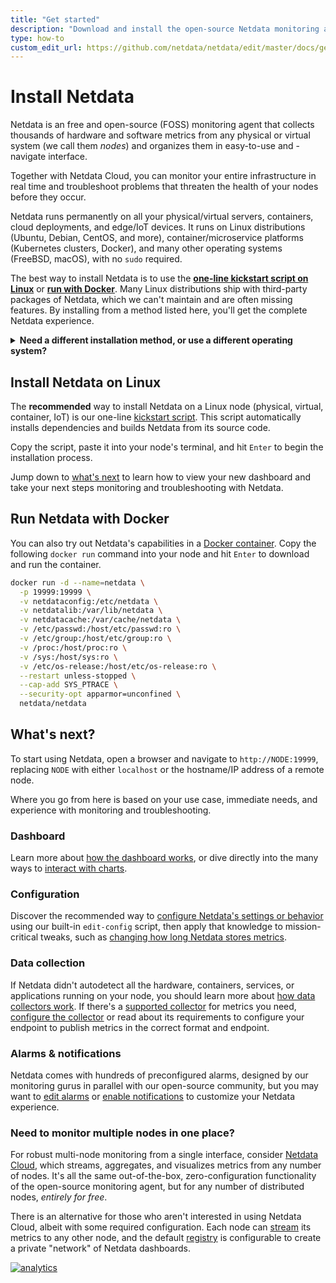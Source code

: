 ```yaml
---
title: "Get started"
description: "Download and install the open-source Netdata monitoring agent on physical/virtual servers, Linux (Ubuntu/Debian/CentOS/etc), Docker, Kubernetes, and many others, often with one command."
type: how-to
custom_edit_url: https://github.com/netdata/netdata/edit/master/docs/get-started.mdx
---
```



# Install Netdata

Netdata is an free and open-source (FOSS) monitoring agent that collects thousands of hardware and software metrics from
any physical or virtual system (we call them _nodes_) and organizes them in easy-to-use and -navigate interface.

Together with Netdata Cloud, you can monitor your entire infrastructure in real time and troubleshoot problems that
threaten the health of your nodes before they occur.

Netdata runs permanently on all your physical/virtual servers, containers, cloud deployments, and edge/IoT devices. It
runs on Linux distributions (Ubuntu, Debian, CentOS, and more), container/microservice platforms (Kubernetes clusters,
Docker), and many other operating systems (FreeBSD, macOS), with no `sudo` required.

The best way to install Netdata is to use the **[one-line kickstart script on Linux](#install-netdata-on-linux)** or
**[run with Docker](#run-netdata-with-docker)**. Many Linux distributions ship with third-party packages of Netdata,
which we can't maintain and are often missing features. By installing from a method listed here, you'll get the complete
Netdata experience.

<details>
  <summary><strong>Need a different installation method, or use a different operating system?</strong></summary>
  <Install>
    <InstallBox
      to="/docs/agent/packaging/installer/methods/kickstart"
      os="Linux with one-line kickstart script" />
    <InstallBox
      to="/docs/agent/packaging/installer/methods/packages"
      os="Linux with .deb/.rpm" />
    <InstallBox
      to="/docs/agent/packaging/installer/methods/kickstart-64"
      os="Linux with static 64-bit binary" />
    <InstallBox
      to="/docs/agent/packaging/installer/methods/manual" 
      os="Linux from Git" />
    <InstallBox
      to="/docs/agent/packaging/installer/methods/source"
      os="Linux from source" />
    <InstallBox
      to="/docs/agent/packaging/installer/methods/offline" 
      os="Linux for offline nodes" />
    <InstallBox
      to="/docs/agent/packaging/installer/methods/docker"
      os="Docker" />
    <InstallBox
      to="/docs/agent/packaging/installer/methods/kubernetes"
      os="Kubernetes" />
    <InstallBox
      to="/docs/agent/packaging/installer/methods/macos"
      os="macOS" />
    <InstallBox
      to="/docs/agent/packaging/installer/methods/cloud-providers"
      os="Cloud providers (GCP, AWS, Azure)" />
    <InstallBox
      to="/docs/agent/packaging/installer/methods/freebsd"
      os="FreeBSD"
      community />
    <InstallBox
      to="/docs/agent/packaging/installer/methods/pfsense"
      os="pfSense" 
      community />
    <InstallBox
      to="/docs/agent/packaging/installer/methods/synology"
      os="Synology" 
      community />
    <InstallBox
      to="/docs/agent/packaging/installer/methods/alpine"
      os="Alpine" 
      community />
    <InstallBox
      to="/docs/agent/packaging/installer/methods/freenas"
      os="FreeNAS" 
      community />
  </Install>
</details>

## Install Netdata on Linux

The **recommended** way to install Netdata on a Linux node (physical, virtual, container, IoT) is our one-line
[kickstart script](/packaging/installer/methods/kickstart.md). This script automatically installs dependencies and
builds Netdata from its source code.

Copy the script, paste it into your node's terminal, and hit `Enter` to begin the installation process.

<OneLineInstall />

Jump down to [what's next](#whats-next) to learn how to view your new dashboard and take your next steps monitoring and
troubleshooting with Netdata.

## Run Netdata with Docker

You can also try out Netdata's capabilities in a [Docker container](/packaging/docker/README.md). Copy the following
`docker run` command into your node and hit `Enter` to download and run the container.

```bash
docker run -d --name=netdata \
  -p 19999:19999 \
  -v netdataconfig:/etc/netdata \
  -v netdatalib:/var/lib/netdata \
  -v netdatacache:/var/cache/netdata \
  -v /etc/passwd:/host/etc/passwd:ro \
  -v /etc/group:/host/etc/group:ro \
  -v /proc:/host/proc:ro \
  -v /sys:/host/sys:ro \
  -v /etc/os-release:/host/etc/os-release:ro \
  --restart unless-stopped \
  --cap-add SYS_PTRACE \
  --security-opt apparmor=unconfined \
  netdata/netdata
```

## What's next?

To start using Netdata, open a browser and navigate to `http://NODE:19999`, replacing `NODE` with either `localhost` or
the hostname/IP address of a remote node.

Where you go from here is based on your use case, immediate needs, and experience with monitoring and troubleshooting.

### Dashboard

Learn more about [how the dashboard works](/docs/dashboard/how-dashboard-works.mdx), or dive directly into the many ways
to [interact with charts](/docs/dashboard/interact-charts.mdx).

### Configuration

Discover the recommended way to [configure Netdata's settings or behavior](/docs/configure/nodes.md) using our built-in
`edit-config` script, then apply that knowledge to mission-critical tweaks, such as [changing how long Netdata stores
metrics](/docs/store/change-metrics-storage.md).

### Data collection

If Netdata didn't autodetect all the hardware, containers, services, or applications running on your node, you should
learn more about [how data collectors work](/docs/collect/how-collectors-work.md). If there's a [supported
collector](/collectors/COLLECTORS.md) for metrics you need, [configure the collector](/docs/collect/enable-configure.md)
or read about its requirements to configure your endpoint to publish metrics in the correct format and endpoint.

### Alarms & notifications

Netdata comes with hundreds of preconfigured alarms, designed by our monitoring gurus in parallel with our open-source
community, but you may want to [edit alarms](/docs/monitor/configure-alarms.md) or [enable
notifications](/docs/monitor/enable-notifications.md) to customize your Netdata experience.

### Need to monitor multiple nodes in one place?

For robust multi-node monitoring from a single interface, consider [Netdata
Cloud](https://learn.netdata.cloud/docs/cloud), which streams, aggregates, and visualizes metrics from any number of
nodes. It's all the same out-of-the-box, zero-configuration functionality of the open-source monitoring agent, but for
any number of distributed nodes, _entirely for free_.

There is an alternative for those who aren't interested in using Netdata Cloud, albeit with some required configuration.
Each node can [stream](/streaming/README.md) its metrics to any other node, and the default
[registry](/registry/README.md) is configurable to create a private "network" of Netdata dashboards.

[![analytics](https://www.google-analytics.com/collect?v=1&aip=1&t=pageview&_s=1&ds=github&dr=https%3A%2F%2Fgithub.com%2Fnetdata%2Fnetdata&dl=https%3A%2F%2Fmy-netdata.io%2Fgithub%2Fdocs%2Fget-started&_u=MAC~&cid=5792dfd7-8dc4-476b-af31-da2fdb9f93d2&tid=UA-64295674-3)](<>)
